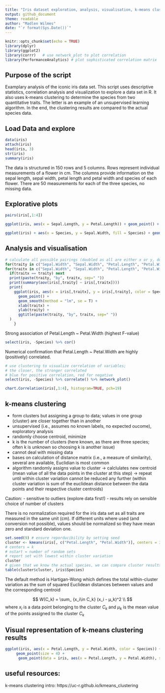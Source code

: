 ```yaml
---
title: "Iris dataset exploration, analysis, visualisation, k-means clustering"
output: github_document
theme: readable
author: "Madlen Wilmes"
date: "`r format(Sys.Date())`"
---
```


```r
knitr::opts_chunk$set(echo = TRUE)
library(dplyr)
library(ggplot2)
library(corrr)   # use network_plot to plot correlation
library(PerformanceAnalytics) # plot sophisticated correlation matrix
```


## Purpose of the script

Examplary analysis of the iconic iris data set. This script uses descriptive statistics, correlation analysis and visualization to explore a data set in R. It also uses k-means clustering to determine the species from two quantitative traits. The letter is an example of an unsupervised learning algorithm. In the end, the clustering results are compared to the actual species data.

## Load Data and explore

```r
data(iris)
attach(iris)
head(iris, 3)
str(iris)
summary(iris)
```

The data is structured in 150 rows and 5 columns. Rows represent individual measurements of a flower in cm. The columns provide information on the sepal length, sepal width, petal length and petal width and species of each flower. There are 50 measurements for each of the three species, no missing data.

## Explorative plots

```r
pairs(iris[,1:4])
```

```r
ggplot(iris, aes(x = Sepal.Length, y = Petal.Length)) + geom_point() + aes(color = Species)
```


```r
ggplot(iris) + aes(x = Species, y = Sepal.Width, fill = Species) + geom_violin()
```


## Analysis and visualisation


```r
# calculate all possible pairings (doubled as all are either x or y, doesn't matter with small data set like this)
for(traity in c("Sepal.Width", "Sepal.Width", "Petal.Length", "Petal.Width"))
for(traitx in c("Sepal.Width", "Sepal.Width", "Petal.Length", "Petal.Width")){
  if(traitx == traity) next
  print(paste(traity, "by", traitx, sep=" "))
  print(summary(aov(iris[,traity] ~ iris[,traitx])))
  print(
    ggplot(iris, aes(x = iris[,traitx], y = iris[,traity], color = Species)) + 
      geom_point() + 
      geom_smooth(method = "lm", se = T) +
      xlab(traitx) +
      ylab(traity) +
      ggtitle(paste(traity, "by", traitx, sep=" "))
  )
    }
```

Strong association of Petal.Length ~ Petal.Width (highest F-value)


```r
select(iris, -Species) %>% cor()
```
Numerical confirmation that Petal.Length ~ Petal.Width are highly (positively) correlated.

```r
# use clustering to visualize correlation of variables; 
# the closer, the stronger correlated
# blue for positive correlation, red for negative
select(iris, -Species) %>% correlate() %>% network_plot()
```
```r
chart.Correlation(iris[,1:4], histogram=TRUE, pch=19)
```
## k-means clustering

- form clusters but assigning a group to data; values in one group (cluster) are closer together than in another
- unsupervised (i.e., assumes no known labels, no expected oucome), exploratory analysis
- randomly choose centroid, minimize
- k is the number of clusters (here known, as there are three species; often k is unknown so choosing k is another issue)
- cannot deal with missing data
- bases on calculation of distance matrix (i.e., a measure of similarity), several are available, Euclidian is most common
- algorithm randomly assigns value to cluster -> calclulates new centroid (mean value of all the data points in the cluster at this step) -> repeat until within cluster variation cannot be reduced any further (within cluster variation is sum of the euclidean distance between the data points and their respective cluster centroids)

Caution:
- sensitive to outliers (explore data first!)
- results rely on sensible choice of number of clusters

There is no normalization required for the iris data set as all traits are measured in the same unit (cm). If different units where used (and conversion not possible), values should be normalized so they have mean zero and standard deviation one.

```r
set.seed(9) # ensure reporducibility by setting seed
cluster <- kmeans(iris[, c("Petal.Length", "Petal.Width")], centers = 3, nstart = 25) 
# centers = k
# nstart = number of random sets
# report set with lowest within cluster variation
cluster
# given that we know the actual species, we can compare cluster results
table(cluster$cluster, iris$Species)
```

The default method is Hartigan-Wong which defines the total within-cluster variation as the sum of squared Euclidean distances between values and the corresponding centroid

$$
W(C_k) = \sum_ {x_i\in C_k} (x_i - μ_k)^2 \\
$$
where $x_i$ is a data point belonging to the cluster $C_k$
and $μ_k$ is the mean value of the points assigned to the cluster $C_k$

## Visual representation of k-means clustering results


```r
ggplot(iris, aes(x = Petal.Length, y = Petal.Width, color = Species)) + 
     geom_point(size = 4) +
      geom_point(data = iris, aes(x = Petal.Length, y = Petal.Width), shape = 7, color = cluster$cluster)
```



## useful resources:
k-means clustering intro: https://uc-r.github.io/kmeans_clustering